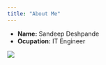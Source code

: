 ```yaml
---
title: "About Me"
---
```


- __Name:__ Sandeep Deshpande
- __Ocupation:__ IT Engineer


![](hello.png)